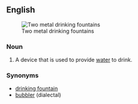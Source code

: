 ==English==
[[Image:Water fountains - two stainless steel.jpg|thumb|Two metal drinking fountains]]
===Noun===
{{en-noun}}
#A device that is used to provide [[water]] to drink.

===Synonyms===
*[[drinking fountain]]
*[[bubbler]] (dialectal)
